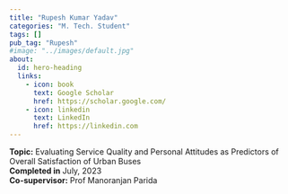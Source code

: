 ```yaml
---
title: "Rupesh Kumar Yadav"
categories: "M. Tech. Student"
tags: []
pub_tag: "Rupesh"
#image: "../images/default.jpg"
about:
  id: hero-heading
  links:
    - icon: book
      text: Google Scholar
      href: https://scholar.google.com/
    - icon: linkedin
      text: LinkedIn
      href: https://linkedin.com
---
```


:::{#hero-heading}
**Topic:** Evaluating Service Quality and Personal Attitudes as Predictors of Overall Satisfaction of Urban Buses 
 <br>
**Completed in** July, 2023<br>
**Co-supervisor:** Prof Manoranjan Parida
:::

